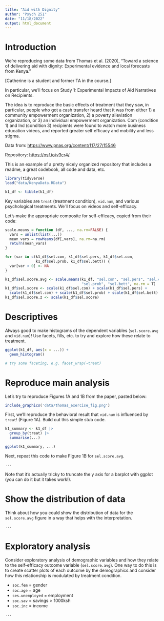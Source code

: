```yaml
---
title: "Aid with Dignity"
author: "Psych 251"
date: "11/18/2022"
output: html_document
---
```


# Introduction

We're reproducing some data from Thomas et al. (2020), "Toward a science of delivering aid with dignity: Experimental evidence and local forecasts from Kenya." 

[Catherine is a student and former TA in the course.]

In particular, we'll focus on Study 1: Experimental Impacts of Aid Narratives on Recipients.

The idea is to reproduce the basic effects of treatment that they saw, in particular, people who got a cash transfer heard that it was from either 1)  a community empowerment organization, 2) a poverty alleviation organization, or 3) an individual empowerment organization. Com (condition 1) and Ind (condition 3) recipients were found to watch more business education videos, and reported greater self efficacy and mobility and less stigma.

Data from: [https://www.pnas.org/content/117/27/15546]()

Repository: [https://osf.io/v3cr4/]() 

This is an example of a pretty nicely organized repository that includes a readme, a great codebook, all code and data, etc. 

```r
library(tidyverse)
load("data/KenyaData.RData")

k1_df <- tibble(k1_df)
```

Key variables are `treat` (treatment condition), `vid.num`, and various psychological treatments. We'll focus on videos and self-efficacy.

Let's make the appropriate composite for self-efficacy, copied from their code:

```r
scale.means = function (df, ..., na.rm=FALSE) {
  vars = unlist(list(...))
  mean_vars = rowMeans(df[,vars], na.rm=na.rm)
  return(mean_vars)
}

for (var in c(k1_df$sel.con, k1_df$sel.pers, k1_df$sel.com, 
              k1_df$sel.prob, k1_df$sel.bett)) {
  var[var < 0] <- NA
}

k1_df$sel.score.avg <- scale.means(k1_df, "sel.con", "sel.pers", "sel.com", 
                                   "sel.prob", "sel.bett", na.rm = T)
k1_df$sel.score <- scale(k1_df$sel.con) + scale(k1_df$sel.pers) + 
  scale(k1_df$sel.com) + scale(k1_df$sel.prob) + scale(k1_df$sel.bett)
k1_df$sel.score.z <- scale(k1_df$sel.score)
```

# Descriptives

Always good to make histograms of the dependent variables (`sel.score.avg` and `vid.num`)! Use facets, fills, etc. to try and explore how these relate to treatment. 

```r
ggplot(k1_df, aes(x = ...)) + 
  geom_histogram() 

# try some faceting, e.g. facet_wrap(~treat)
```


# Reproduce main analysis

Let's try to reproduce Figures 1A and 1B from the paper, pasted below:
```r
include_graphics('data/thomas_exercise_fig.png')
```

First, we'll reproduce the behavioral result that `vid.num` is influenced by `treat`! (Figure 1A). Build out this simple stub code.  

```r
k1_summary <- k1_df |>
  group_by(treat) |>
  summarise(...) 

ggplot(k1_summary, ...) 
```

Next, repeat this code to make Figure 1B for `sel.score.avg`. 

```r
...
```

Note that it's actually tricky to truncate the y axis for a barplot with ggplot (you can do it but it takes work!).

# Show the distribution of data

Think about how you could show the distribution of data for the `sel.score.avg` figure in a way that helps with the interpretation. 

```r
...
```


# Exploratory analysis

Consider exploratory analysis of demographic variables and how they relate to the self-efficacy outcome variable (`sel.score.avg`). One way to do this is to create scatter plots of each outcome by the demographics and consider how this relationship is modulated by treatment condition.  

* `soc.fem` = gender
* `soc.age` = age
* `ses.unemployed` = employment
* `soc.sav` = savings > 1000ksh
* `soc.inc` = income

```r
...
```